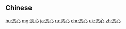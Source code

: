 {{also|噁心|惡心}}
==Chinese==
{{zh-see|噁心}}

[[hu:恶心]]
[[mg:恶心]]
[[ja:恶心]]
[[ru:恶心]]
[[chr:恶心]]
[[uk:恶心]]
[[zh:恶心]]